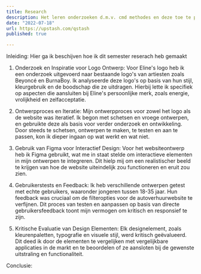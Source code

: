 ```yaml
---
title: Research
description: Het leren onderzoeken d.m.v. cmd methodes en deze toe te passen 
date: "2022-07-18"
url: https://upstash.com/qstash
published: true

---
```


Inleiding:
Hier ga ik beschijven hoe ik dit semester reserach heb gemaakt

1. Onderzoek en Inspiratie voor Logo Ontwerp:
Voor Eline's logo heb ik een  onderzoek uitgevoerd naar bestaande logo's van artiesten zoals Beyoncé en BurnaBoy. Ik analyseerde deze logo's op basis van hun stijl, kleurgebruik en de boodschap die ze uitdragen. Hierbij lette ik specifiek op aspecten die aansluiten bij Eline's persoonlijke merk, zoals energie, vrolijkheid en zelfacceptatie.

2. Ontwerpproces en Iteratie:
Mijn ontwerpproces voor zowel het logo als de website was iteratief. Ik begon met schetsen en vroege ontwerpen, en gebruikte deze als basis voor verder onderzoek en ontwikkeling. Door steeds te schetsen, ontwerpen te maken, te testen en aan te passen, kon ik dieper ingaan op wat werkt en wat niet.

3. Gebruik van Figma voor Interactief Design:
Voor het websiteontwerp heb ik Figma gebruikt, wat me in staat stelde om interactieve elementen in mijn ontwerpen te integreren. Dit hielp mij om een realistischer beeld te krijgen van hoe de website uiteindelijk zou functioneren en eruit zou zien.

4. Gebruikerstests en Feedback:
Ik heb verschillende ontwerpen getest met echte gebruikers, waaronder jongeren tussen 18-35 jaar. Hun feedback was cruciaal om de filteropties voor de autoverhuurwebsite te verfijnen. Dit proces van testen en aanpassen op basis van directe gebruikersfeedback toont mijn vermogen om kritisch en responsief te zijn.

5. Kritische Evaluatie van Design Elementen:
Elk designelement, zoals kleurenpaletten, typografie en visuele stijl, werd kritisch geëvalueerd. Dit deed ik door de elementen te vergelijken met vergelijkbare applicaties in de markt en te beoordelen of ze aansloten bij de gewenste uitstraling en functionaliteit.

Conclusie:


